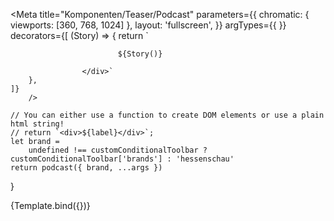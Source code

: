 

<Meta   title="Komponenten/Teaser/Podcast"
        parameters={{
            chromatic: {
                viewports: [360, 768, 1024]
            },
            layout: 'fullscreen',
        }}
        argTypes={{
        }} 
        decorators={[
        (Story) => {
            return `<div class="grid my-5 grid-page">
                        
                            ${Story()}
                        
                    </div>`
        },
    ]}
        />

    // You can either use a function to create DOM elements or use a plain html string!
    // return `<div>${label}</div>`;
    let brand =
        undefined !== customConditionalToolbar ? customConditionalToolbar['brands'] : 'hessenschau'
    return podcast({ brand, ...args })
}


<Preview withToolbar>
    <Story  name="100% Episode Player" args={json.logicItem.includeModel}>
        {Template.bind({})} 
    </Story> 
</Preview>